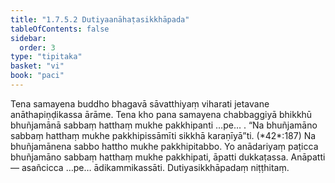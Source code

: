 ```yaml
---
title: "1.7.5.2 Dutiyaanāhaṭasikkhāpada"
tableOfContents: false
sidebar:
  order: 3
type: "tipitaka"
basket: "vi"
book: "paci"
---
```



<DynamicBreadcrumb />

<Division number="618" book="paci">

<Paragraph number="1894" book="paci">
Tena samayena buddho bhagavā sāvatthiyaṃ viharati jetavane anāthapiṇḍikassa ārāme. Tena kho pana samayena chabbaggiyā bhikkhū bhuñjamānā sabbaṃ hatthaṃ mukhe pakkhipanti …pe… .
</Paragraph>

<Paragraph number="1895" book="paci">
<Emphasis>“Na bhuñjamāno sabbaṃ hatthaṃ mukhe pakkhipissāmīti sikkhā karaṇīyā”</Emphasis>ti. (*42*:<Emphasis>187</Emphasis>)
</Paragraph>

<Paragraph number="1896" book="paci">
Na bhuñjamānena sabbo hattho mukhe pakkhipitabbo. Yo anādariyaṃ paṭicca bhuñjamāno sabbaṃ hatthaṃ mukhe pakkhipati, āpatti dukkaṭassa.
</Paragraph>

<Paragraph number="1897" book="paci">
Anāpatti— asañcicca …pe… ādikammikassāti.

</Paragraph>
</Division>

<Paragraph number="1898" type="center" book="paci">
Dutiyasikkhāpadaṃ niṭṭhitaṃ.
</Paragraph>